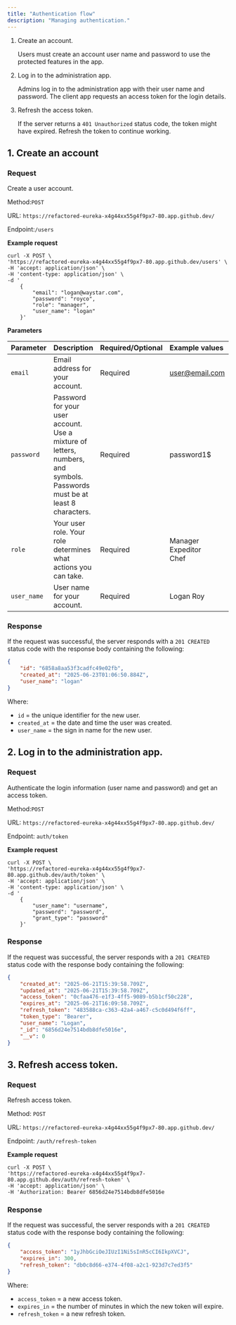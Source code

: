 ```yaml
---
title: "Authentication flow"
description: "Managing authentication."
---
```


1. Create an account.

   Users must create an account user name and password to use the protected features in the app.
2. Log in to the administration app.

   Admins log in to the administration app with their user name and password. The client app requests an access token for the login details.
3. Refresh the access token.

   If the server returns a `401 Unauthorized` status code, the token might have expired. Refresh the token to continue working.

## 1. Create an account

### **Request**

Create a user account.

Method:`POST `

URL: `https://refactored-eureka-x4g44xx55g4f9px7-80.app.github.dev/`

Endpoint:`/users`

**Example request**

```curl curl
curl -X POST \
'https://refactored-eureka-x4g44xx55g4f9px7-80.app.github.dev/users' \
-H 'accept: application/json' \
-H 'content-type: application/json' \
-d '
	{
		"email": "logan@waystar.com",
		"password": "royco",
		"role": "manager",
		"user_name": "logan"
	}'
```

**Parameters**

| Parameter   | Description                                                                                                              | Required/Optional | Example values                          | Type   |
| :---------- | :----------------------------------------------------------------------------------------------------------------------- | :---------------- | :-------------------------------------- | :----- |
| `email`     | Email address for your account.                                                                                          | Required          | [user@email.com](mailto:user@email.com) | string |
| `password`  | Password for your user account. Use a mixture of letters, numbers, and symbols. Passwords must be at least 8 characters. | Required          | password1\$                             | string |
| `role`      | Your user role. Your role determines what actions you can take.                                                          | Required          | Manager<br />Expeditor<br />Chef        | string |
| `user_name` | User name for your account.                                                                                              | Required          | Logan Roy                               | string |

### Response

If the request was successful, the server responds with a `201 CREATED` status code with the response body containing the following:

```json
{
    "id": "6858a8aa53f3cadfc49e02fb",
    "created_at": "2025-06-23T01:06:50.884Z",
    "user_name": "logan"
}
```

Where:

- `id` = the unique identifier for the new user.
- `created_at` = the date and time the user was created.
- `user_name` = the sign in name for the new user.

## 2. Log in to the administration app.

### Request

Authenticate the login information (user name and password) and get an access token.

Method:`POST `

URL: `https://refactored-eureka-x4g44xx55g4f9px7-80.app.github.dev/`

Endpoint: `auth/token`

**Example request**

```curl curl
curl -X POST \
'https://refactored-eureka-x4g44xx55g4f9px7-80.app.github.dev/auth/token' \
-H 'accept: application/json' \
-H 'content-type: application/json' \
-d '
	{
		"user_name": "username",
		"password": "password",
		"grant_type": "password"
	}'
```

### Response

If the request was successful, the server responds with a `201 CREATED` status code with the response body containing the following:

```json
{
    "created_at": "2025-06-21T15:39:58.709Z",
    "updated_at": "2025-06-21T15:39:58.709Z",
    "access_token": "0cfaa476-e1f3-4ff5-9089-b5b1cf50c228",
    "expires_at": "2025-06-21T16:09:58.709Z",
    "refresh_token": "483588ca-c363-42a4-a467-c5c0d494f6ff",
    "token_type": "Bearer",
    "user_name": "Logan",
    "_id": "6856d24e7514bdb8dfe5016e",
    "__v": 0
}
```

## 3. Refresh access token.

### Request

Refresh access token.

Method: `POST `

URL: `https://refactored-eureka-x4g44xx55g4f9px7-80.app.github.dev/`

Endpoint: `/auth/refresh-token`

**Example request**

```curl curl
curl -X POST \
'https://refactored-eureka-x4g44xx55g4f9px7-80.app.github.dev/auth/refresh-token' \
-H 'accept: application/json' \
-H 'Authorization: Bearer 6856d24e7514bdb8dfe5016e
```

### Response

If the request was successful, the server responds with a `201 CREATED` status code with the response body containing the following:

```json
{
	"access_token": "1yJhbGciOeJIUzI1Ni5sInR5cCI6IkpXVCJ",
	"expires_in": 300,
	"refresh_token": "db0c8d66-e374-4f08-a2c1-923d7c7ed3f5"
}
```

Where:

- `access_token` = a new access token.
- `expires_in` = the number of minutes in which the new token will expire.
- `refresh_token` = a new refresh token.